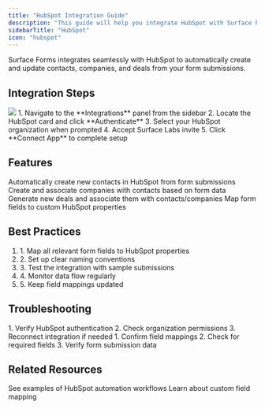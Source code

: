 ```yaml
---
title: "HubSpot Integration Guide"
description: "This guide will help you integrate HubSpot with Surface Products"
sidebarTitle: "HubSpot"
icon: "hubspot"
---
```


Surface Forms integrates seamlessly with HubSpot to automatically create and update contacts, companies, and deals from your form submissions.

## Integration Steps

<Frame caption="HubSpot Integration">
    <img src="/images/integrations/hubspot/1.png" />
</Frame>

<Steps>
  1. Navigate to the **Integrations** panel from the sidebar
  2. Locate the HubSpot card and click **Authenticate**
  3. Select your HubSpot organization when prompted
  4. Accept Surface Labs invite
  5. Click **Connect App** to complete setup
</Steps>

## Features

<CardGroup cols={2}>
  <Card title="Contact Creation" icon="user-plus">
    Automatically create new contacts in HubSpot from form submissions
  </Card>
  
  <Card title="Company Mapping" icon="building">
    Create and associate companies with contacts based on form data
  </Card>
  
  <Card title="Deal Creation" icon="handshake">
    Generate new deals and associate them with contacts/companies
  </Card>
  
  <Card title="Field Mapping" icon="arrows-left-right">
    Map form fields to custom HubSpot properties
  </Card>
</CardGroup>

## Best Practices

<Card title="Integration Tips">
  <ol>
    <li>1. Map all relevant form fields to HubSpot properties</li>
    <li>2. Set up clear naming conventions</li>
    <li>3. Test the integration with sample submissions</li>
    <li>4. Monitor data flow regularly</li>
    <li>5. Keep field mappings updated</li>
  </ol>
</Card>

## Troubleshooting

<AccordionGroup>
  <Accordion title="Connection Issues">
    1. Verify HubSpot authentication
    2. Check organization permissions
    3. Reconnect integration if needed
  </Accordion>
  
  <Accordion title="Data Not Syncing">
    1. Confirm field mappings
    2. Check for required fields
    3. Verify form submission data
  </Accordion>
</AccordionGroup>

## Related Resources

<CardGroup>
  <Card title="Workflow Examples" icon="diagram-project" href="/workflows/examples">
    See examples of HubSpot automation workflows
  </Card>
  
  <Card title="Field Mapping Guide" icon="arrows-left-right" href="/integrations/hubspot/field-mapping">
    Learn about custom field mapping
  </Card>
</CardGroup>
